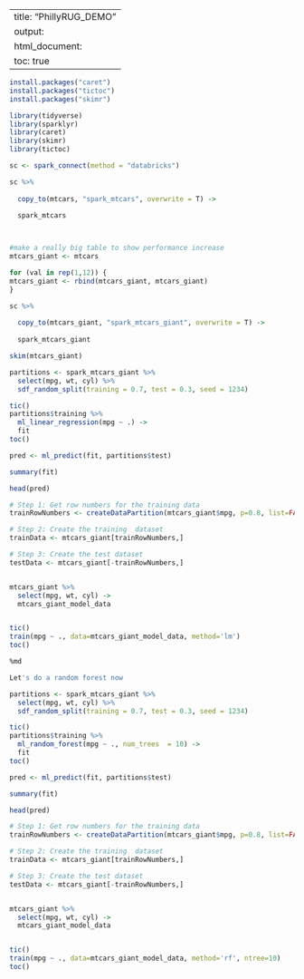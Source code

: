 
---
title: "PhillyRUG_DEMO"
output:
  html_document:
    toc: true
---


```r
install.packages("caret")
install.packages("tictoc")
install.packages("skimr")
```


```r
library(tidyverse)
library(sparklyr)
library(caret)
library(skimr)
library(tictoc)

```


```r
sc <- spark_connect(method = "databricks")
```


```r
sc %>%
  
  copy_to(mtcars, "spark_mtcars", overwrite = T) ->
  
  spark_mtcars



#make a really big table to show performance increase
mtcars_giant <- mtcars

for (val in rep(1,12)) {
mtcars_giant <- rbind(mtcars_giant, mtcars_giant)
}

sc %>%
  
  copy_to(mtcars_giant, "spark_mtcars_giant", overwrite = T) ->
  
  spark_mtcars_giant

skim(mtcars_giant)

```


```r
partitions <- spark_mtcars_giant %>%
  select(mpg, wt, cyl) %>% 
  sdf_random_split(training = 0.7, test = 0.3, seed = 1234)

tic()
partitions$training %>%
  ml_linear_regression(mpg ~ .) ->
  fit
toc()

pred <- ml_predict(fit, partitions$test)

summary(fit)

head(pred)


```


```r

# Step 1: Get row numbers for the training data
trainRowNumbers <- createDataPartition(mtcars_giant$mpg, p=0.8, list=FALSE)

# Step 2: Create the training  dataset
trainData <- mtcars_giant[trainRowNumbers,]

# Step 3: Create the test dataset
testData <- mtcars_giant[-trainRowNumbers,]


mtcars_giant %>%
  select(mpg, wt, cyl) ->
  mtcars_giant_model_data


tic()
train(mpg ~ ., data=mtcars_giant_model_data, method='lm')
toc()
```


```r
%md

Let's do a random forest now

```


```r
partitions <- spark_mtcars_giant %>%
  select(mpg, wt, cyl) %>% 
  sdf_random_split(training = 0.7, test = 0.3, seed = 1234)

tic()
partitions$training %>%
  ml_random_forest(mpg ~ ., num_trees  = 10) ->
  fit
toc()

pred <- ml_predict(fit, partitions$test)

summary(fit)

head(pred)


```


```r
# Step 1: Get row numbers for the training data
trainRowNumbers <- createDataPartition(mtcars_giant$mpg, p=0.8, list=FALSE)

# Step 2: Create the training  dataset
trainData <- mtcars_giant[trainRowNumbers,]

# Step 3: Create the test dataset
testData <- mtcars_giant[-trainRowNumbers,]


mtcars_giant %>%
  select(mpg, wt, cyl) ->
  mtcars_giant_model_data


tic()
train(mpg ~ ., data=mtcars_giant_model_data, method='rf', ntree=10)
toc()
```

